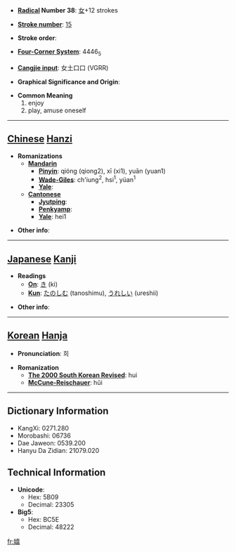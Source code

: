 * '''[[Wiktionary:Chinese radical index| Radical]] Number 38''': [[Wiktionary:Chinese radical index 女|女]]+12 strokes

* '''[[Wiktionary:Chinese total strokes index|Stroke number]]''': [[Wiktionary:Chinese total strokes index 15|15]]

* '''Stroke order''': 

* '''[[Wiktionary:Chinese four corner index|Four-Corner System]]''': 4446<sub>5</sub>

* '''[[Wiktionary:Chinese Cangjie index|Cangjie input]]''': 女土口口 (VGRR)

* '''Graphical Significance and Origin''': 

* '''Common Meaning'''
*#enjoy
*# play, amuse oneself


----

== [[Chinese]] [[Hanzi]] ==

* '''Romanizations'''
** '''[[Mandarin]]'''
*** '''[[Pinyin]]''': qióng (qiong2), xī (xi1), yuān (yuan1)
*** '''[[Wade-Giles]]''': ch'iung<sup>2</sup>, hsi<sup>1</sup>, yüan<sup>1</sup>
*** '''[[Yale]]''': 
** '''[[Cantonese]]'''
*** '''[[Jyutping]]''':
*** '''[[Penkyamp]]''': 
*** '''[[Yale]]''': hei1

* '''Other info''': 

----

== [[Japanese]] [[Kanji]] ==

* '''Readings'''
** '''[[On]]''': [[き]] (ki)
** '''[[Kun]]''': [[たのしむ]] (tanoshimu), [[うれしい]] (ureshii)

* '''Other info''':  

----

== [[Korean]] [[Hanja]] ==

* '''Pronunciation''': 희

* '''Romanization'''
** '''[[The 2000 South Korean Revised Romanization|The 2000 South Korean Revised]]''': hui
** '''[[McCune-Reischauer]]''': hŭi

----

== Dictionary Information ==

* KangXi: 0271.280
* Morobashi: 06736
* Dae Jaweon: 0539.200
* Hanyu Da Zidian: 21079.020

== Technical Information ==

* '''Unicode''':
** Hex: 5B09
** Decimal: 23305
* '''Big5''':
** Hex: BC5E
** Decimal: 48222

[[fr:嬉]]